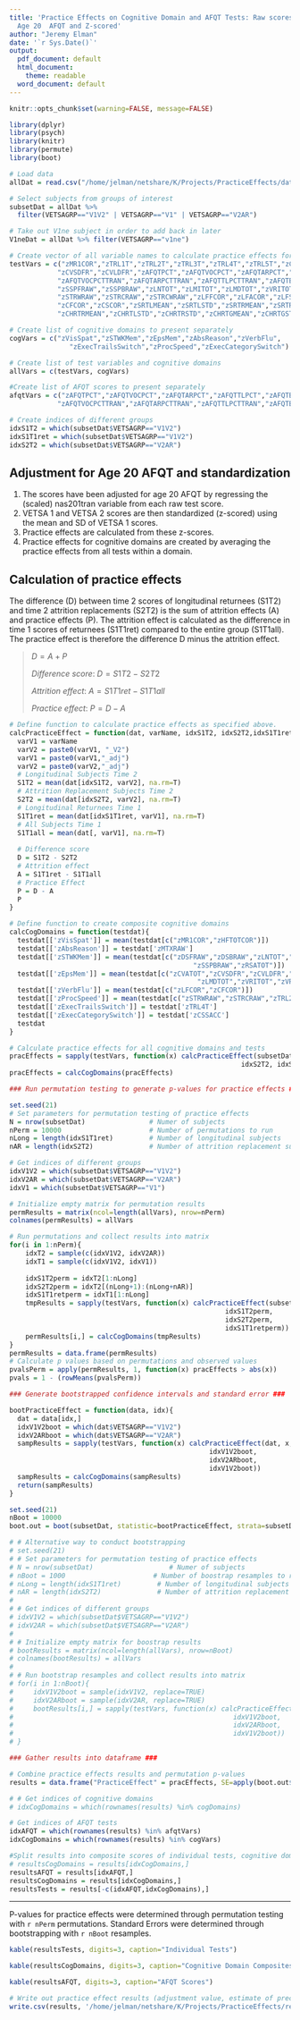 ```yaml
---
title: 'Practice Effects on Cognitive Domain and AFQT Tests: Raw scores adjusted for
  Age 20  AFQT and Z-scored'
author: "Jeremy Elman"
date: '`r Sys.Date()`'
output:
  pdf_document: default
  html_document:
    theme: readable
  word_document: default
---
```


```r
knitr::opts_chunk$set(warning=FALSE, message=FALSE)
```

```r
library(dplyr)
library(psych)
library(knitr)
library(permute)
library(boot)
```

```r
# Load data
allDat = read.csv("/home/jelman/netshare/K/Projects/PracticeEffects/data/CogData_NAS201TRAN_Adj_Zscored.csv")

# Select subjects from groups of interest
subsetDat = allDat %>%
  filter(VETSAGRP=="V1V2" | VETSAGRP=="V1" | VETSAGRP=="V2AR")

# Take out V1ne subject in order to add back in later
V1neDat = allDat %>% filter(VETSAGRP=="v1ne")

# Create vector of all variable names to calculate practice effects for
testVars = c("zMR1COR","zTRL1T","zTRL2T","zTRL3T","zTRL4T","zTRL5T","zCSSACC","zMTXRAW","zCVA1RAW","zCVATOT",
            "zCVSDFR","zCVLDFR","zAFQTPCT","zAFQTVOCPCT","zAFQTARPCT","zAFQTTLPCT","zAFQTBXPCT","zAFQTPCTTRAN",
            "zAFQTVOCPCTTRAN","zAFQTARPCTTRAN","zAFQTTLPCTTRAN","zAFQTBXPCTTRAN","zDSFRAW","zDSBRAW",
            "zSSPFRAW","zSSPBRAW","zLNTOT","zLMITOT","zLMDTOT","zVRITOT","zVRDTOT","zVRCTOT","zHFTOTCOR",
            "zSTRWRAW","zSTRCRAW","zSTRCWRAW","zLFFCOR","zLFACOR","zLFSCOR","zLFCOR","zCFANCOR","zCFBNCOR",
            "zCFCOR","zCSCOR","zSRTLMEAN","zSRTLSTD","zSRTRMEAN","zSRTRSTD","zSRTGMEAN","zSRTGSTD","zCHRTLMEAN",
            "zCHRTRMEAN","zCHRTLSTD","zCHRTRSTD","zCHRTGMEAN","zCHRTGSTD","zRSATOT")

# Create list of cognitive domains to present separately
cogVars = c("zVisSpat","zSTWKMem","zEpsMem","zAbsReason","zVerbFlu",
               "zExecTrailsSwitch","zProcSpeed","zExecCategorySwitch")

# Create list of test variables and cognitive domains
allVars = c(testVars, cogVars)

#Create list of AFQT scores to present separately
afqtVars = c("zAFQTPCT","zAFQTVOCPCT","zAFQTARPCT","zAFQTTLPCT","zAFQTBXPCT","zAFQTPCTTRAN",
            "zAFQTVOCPCTTRAN","zAFQTARPCTTRAN","zAFQTTLPCTTRAN","zAFQTBXPCTTRAN")

# Create indices of different groups
idxS1T2 = which(subsetDat$VETSAGRP=="V1V2")
idxS1T1ret = which(subsetDat$VETSAGRP=="V1V2")
idxS2T2 = which(subsetDat$VETSAGRP=="V2AR")
```

## Adjustment for Age 20 AFQT and standardization

1. The scores have been adjusted for age 20 AFQT by regressing the (scaled) nas201tran variable from each raw test score. 
2. VETSA 1 and VETSA 2 scores are then standardized (z-scored) using the mean and SD of VETSA 1 scores. 
3. Practice effects are calculated from these z-scores.
4. Practice effects for cognitive domains are created by averaging the practice effects from all tests within a domain.


## Calculation of practice effects  

The difference (D) between time 2 scores of longitudinal returnees (S1T2) and time 2 attrition replacements (S2T2) is the sum of attrition effects (A) and practice effects (P). The attrition effect is calculated as the difference in time 1 scores of returnees (S1T1ret) compared to the entire group (S1T1all). The practice effect is therefore the difference D minus the attrition effect.


> $D = A + P$  
> 
> *Difference score*:
> $D = S1T2 - S2T2$  
>  
> *Attrition effect*:
> $A = S1T1ret - S1T1all$  
> 
> *Practice effect*:
> $P = D - A$  


```r
# Define function to calculate practice effects as specified above.
calcPracticeEffect = function(dat, varName, idxS1T2, idxS2T2,idxS1T1ret){
  varV1 = varName
  varV2 = paste0(varV1, "_V2")
  varV1 = paste0(varV1,"_adj")
  varV2 = paste0(varV2,"_adj")
  # Longitudinal Subjects Time 2
  S1T2 = mean(dat[idxS1T2, varV2], na.rm=T)
  # Attrition Replacement Subjects Time 2
  S2T2 = mean(dat[idxS2T2, varV2], na.rm=T)
  # Longitudinal Returnees Time 1
  S1T1ret = mean(dat[idxS1T1ret, varV1], na.rm=T)
  # All Subjects Time 1
  S1T1all = mean(dat[, varV1], na.rm=T)
  
  # Difference score
  D = S1T2 - S2T2
  # Attrition effect
  A = S1T1ret - S1T1all
  # Practice Effect
  P = D - A
  P
}

# Define function to create composite cognitive domains 
calcCogDomains = function(testdat){
  testdat[['zVisSpat']] = mean(testdat[c("zMR1COR","zHFTOTCOR")])
  testdat[['zAbsReason']] = testdat['zMTXRAW']
  testdat[['zSTWKMem']] = mean(testdat[c("zDSFRAW","zDSBRAW","zLNTOT","zSSPFRAW",
                                              "zSSPBRAW","zRSATOT")])
  testdat[['zEpsMem']] = mean(testdat[c("zCVATOT","zCVSDFR","zCVLDFR","zLMITOT",
                                               "zLMDTOT","zVRITOT","zVRDTOT")])
  testdat[['zVerbFlu']] = mean(testdat[c("zLFCOR","zCFCOR")])
  testdat[['zProcSpeed']] = mean(testdat[c("zSTRWRAW","zSTRCRAW","zTRL2T","zTRL3T")])
  testdat[['zExecTrailsSwitch']] = testdat['zTRL4T']
  testdat[['zExecCategorySwitch']] = testdat['zCSSACC']
  testdat
}


```


```r
# Calculate practice effects for all cognitive domains and tests
pracEffects = sapply(testVars, function(x) calcPracticeEffect(subsetDat, x, idxS1T2,
                                                          idxS2T2, idxS1T1ret))
pracEffects = calcCogDomains(pracEffects)
```


```r
### Run permutation testing to generate p-values for practice effects ###

set.seed(21)
# Set parameters for permutation testing of practice effects
N = nrow(subsetDat)                # Numer of subjects
nPerm = 10000                      # Number of permutations to run
nLong = length(idxS1T1ret)         # Number of longitudinal subjects
nAR = length(idxS2T2)              # Number of attrition replacement subjects

# Get indices of different groups
idxV1V2 = which(subsetDat$VETSAGRP=="V1V2")
idxV2AR = which(subsetDat$VETSAGRP=="V2AR")
idxV1 = which(subsetDat$VETSAGRP=="V1")

# Initialize empty matrix for permutation results
permResults = matrix(ncol=length(allVars), nrow=nPerm)
colnames(permResults) = allVars

# Run permutations and collect results into matrix
for(i in 1:nPerm){
    idxT2 = sample(c(idxV1V2, idxV2AR))
    idxT1 = sample(c(idxV1V2, idxV1))
    
    idxS1T2perm = idxT2[1:nLong]
    idxS2T2perm = idxT2[(nLong+1):(nLong+nAR)]
    idxS1T1retperm = idxT1[1:nLong]
    tmpResults = sapply(testVars, function(x) calcPracticeEffect(subsetDat, x, 
                                                      idxS1T2perm,
                                                      idxS2T2perm,
                                                      idxS1T1retperm))
    permResults[i,] = calcCogDomains(tmpResults)
}
permResults = data.frame(permResults)
# Calculate p values based on permutations and observed values
pvalsPerm = apply(permResults, 1, function(x) pracEffects > abs(x))
pvals = 1 - (rowMeans(pvalsPerm))
```

```r
### Generate bootstrapped confidence intervals and standard error ###

bootPracticeEffect = function(data, idx){
  dat = data[idx,]
  idxV1V2boot = which(dat$VETSAGRP=="V1V2")
  idxV2ARboot = which(dat$VETSAGRP=="V2AR")
  sampResults = sapply(testVars, function(x) calcPracticeEffect(dat, x, 
                                                  idxV1V2boot,
                                                  idxV2ARboot,
                                                  idxV1V2boot))
  sampResults = calcCogDomains(sampResults)
  return(sampResults)
}

set.seed(21)
nBoot = 10000
boot.out = boot(subsetDat, statistic=bootPracticeEffect, strata=subsetDat$VETSAGRP, R=nBoot)

# # Alternative way to conduct bootstrapping
# set.seed(21)
# # Set parameters for permutation testing of practice effects
# N = nrow(subsetDat)                   # Numer of subjects
# nBoot = 1000                      # Number of boostrap resamples to run
# nLong = length(idxS1T1ret)         # Number of longitudinal subjects
# nAR = length(idxS2T2)              # Number of attrition replacement subjects
# 
# # Get indices of different groups
# idxV1V2 = which(subsetDat$VETSAGRP=="V1V2")
# idxV2AR = which(subsetDat$VETSAGRP=="V2AR")
# 
# # Initialize empty matrix for boostrap results
# bootResults = matrix(ncol=length(allVars), nrow=nBoot)
# colnames(bootResults) = allVars
# 
# # Run bootstrap resamples and collect results into matrix
# for(i in 1:nBoot){
#     idxV1V2boot = sample(idxV1V2, replace=TRUE)
#     idxV2ARboot = sample(idxV2AR, replace=TRUE)
#     bootResults[i,] = sapply(testVars, function(x) calcPracticeEffect(subsetDat, x, 
#                                                       idxV1V2boot,
#                                                       idxV2ARboot,
#                                                       idxV1V2boot))
# }
```


```r
### Gather results into dataframe ###

# Combine practice effects results and permutation p-values
results = data.frame("PracticeEffect" = pracEffects, SE=apply(boot.out$t, 2, sd), "P" = pvals)

# # Get indices of cognitive domains
# idxCogDomains = which(rownames(results) %in% cogDomains)

# Get indices of AFQT tests
idxAFQT = which(rownames(results) %in% afqtVars)
idxCogDomains = which(rownames(results) %in% cogVars)

#Split results into composite scores of individual tests, cognitive domains, and AFQT.
# resultsCogDomains = results[idxCogDomains,]
resultsAFQT = results[idxAFQT,]
resultsCogDomains = results[idxCogDomains,]
resultsTests = results[-c(idxAFQT,idxCogDomains),]
```

--------------------------------------

P-values for practice effects were determined through permutation testing with `r nPerm` permutations. 
Standard Errors were determined through bootstrapping with `r nBoot` resamples.


```r
kable(resultsTests, digits=3, caption="Individual Tests")
```


```r
kable(resultsCogDomains, digits=3, caption="Cognitive Domain Composites")
```


```r
kable(resultsAFQT, digits=3, caption="AFQT Scores")
```

```r
# Write out practice effect results (adjustment value, estimate of precision, and p value)
write.csv(results, '/home/jelman/netshare/K/Projects/PracticeEffects/results/PracEffects_NAS201TRAN_Zscored_Results.csv')
```



